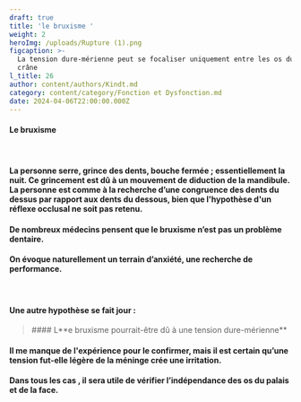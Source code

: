 ```yaml
---
draft: true
title: 'le bruxisme '
weight: 2
heroImg: /uploads/Rupture (1).png
figcaption: >-
  La tension dure-mérienne peut se focaliser uniquement entre les os du
  crâne              
l_title: 26
author: content/authors/Kindt.md
category: content/category/Fonction et Dysfonction.md
date: 2024-04-06T22:00:00.000Z
---
```


<Space height={20} />

#### Le bruxisme

####  

#### La personne serre, grince des dents,&#xA;bouche fermée ; essentiellement la nuit. Ce grincement est dû à un&#xA;mouvement de diduction de la mandibule. La personne est comme à la recherche d’une congruence des dents du dessus par rapport aux dents du dessous, bien que l'hypothèse d'un réflexe occlusal ne soit pas retenu.

#### De nombreux médecins pensent que le&#xA;bruxisme n’est pas un problème dentaire.

#### On évoque naturellement un terrain&#xA;d’anxiété, une recherche de performance.

####  

#### Une autre hypothèse se fait&#xA;jour :

<Space height={22} />

<BlockQuote>
  #### L**e bruxisme pourrait-être dû à une tension dure-mérienne**
</BlockQuote>

<Space height={15} />

#### Il me manque de l'expérience pour le confirmer,  mais il est certain qu’une tension fut-elle légère de la méninge crée une irritation.

#### Dans tous les cas , il sera utile de vérifier l’indépendance des os du palais et de la face.
